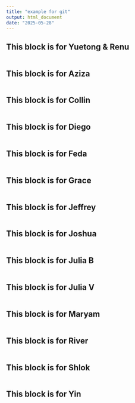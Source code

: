 ---
title: "example for git"
output: html_document
date: "2025-05-28"
---

## This block is for Yuetong & Renu

```{r}


```

## This block is for Aziza

```{r}


```


## This block is for Collin

```{r}


```

## This block is for Diego

```{r}


```

## This block is for Feda

```{r}


```

## This block is for Grace

```{r}


```

## This block is for Jeffrey

```{r}


```

## This block is for Joshua

```{r}


```

## This block is for Julia B

```{r}


```

## This block is for Julia V

```{r}


```

## This block is for Maryam

```{r}


```

## This block is for River

```{r}


```

## This block is for Shlok

```{r}


```

## This block is for Yin

```{r}


```

